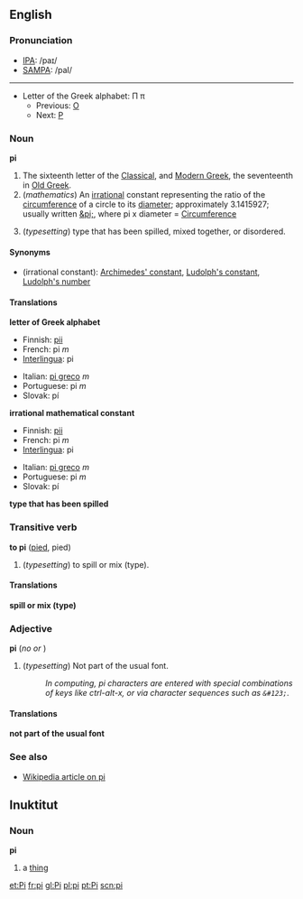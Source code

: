 {{wikipedia}}
==English==

===Pronunciation===
*[[w:IPA|IPA]]: /paɪ/
*[[w:SAMPA|SAMPA]]: /paI/

----
*Letter of the Greek alphabet: &#928; &#960;
**Previous: [[omicron|&#927;]]
**Next: [[rho|&#929;]]

===Noun===
'''pi'''

# The sixteenth letter of the [[w:Classical Greek|Classical]], and [[w:Modern Greek|Modern Greek]], the seventeenth in [[w:Old Greek|Old Greek]].
# (''mathematics'') An [[irrational]] constant representing the ratio of the [[circumference]] of a circle to its [[diameter]]; approximately 3.1415927; usually written [[&pi;]], where pi x diameter = [[Circumference]]
# {{rfv-sense}} (''typesetting'') type that has been spilled, mixed together, or disordered.
 <!--is this correct, or isn't this "pie"?-->

====Synonyms====
*(irrational constant): [[Archimedes' constant]], [[Ludolph's constant]], [[Ludolph's number]] <!--see Wikipedia article w:Pi-->

====Translations====
'''letter of Greek alphabet'''
{{top}}
*Finnish: [[pii]]
*French: pi ''m''
*[[Interlingua]]: pi
{{mid}}
*Italian: [[pi greco]] ''m''
*Portuguese: pi ''m''
*Slovak: pí
{{bottom}}

'''irrational mathematical constant'''
{{top}}
*Finnish: [[pii]]
*French: pi ''m''
*[[Interlingua]]: pi
{{mid}}
*Italian: [[pi greco]] ''m''
*Portuguese: pi ''m''
*Slovak: pí
{{bottom}}

'''type that has been spilled'''
{{top}}
{{mid}}
{{bottom}}

===Transitive verb===
'''to pi''' ([[pied]], pied) <!--present participle?-->

# (''typesetting'') to spill or mix (type). <!--is this correct, or isn't this "pie"?-->

====Translations====
'''spill or mix (type)'''
{{top}}
{{mid}}
{{bottom}}

===Adjective===
'''pi''' (''no {{compar}} or {{superl}}'')

# (''typesetting'') Not part of the usual font.
#: ''In computing, pi characters are entered with special combinations of keys like ctrl-alt-x, or via character sequences such as <tt>&amp;#123;</tt>.''

====Translations====
'''not part of the usual font'''
{{top}}
{{mid}}
{{bottom}}

===See also===
*[[w:Pi|Wikipedia article on pi]]

==Inuktitut==
===Noun===
'''pi'''
# a [[thing]]

[[et:Pi]]
[[fr:pi]]
[[gl:Pi]]
[[pl:pi]]
[[pt:Pi]]
[[scn:pi]]